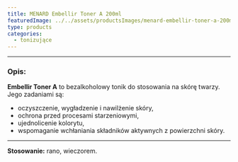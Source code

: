 ```yaml
---
title: MENARD Embellir Toner A 200ml
featuredImage: ../../assets/productsImages/menard-embellir-toner-a-200ml.png
type: products
categories:
  - tonizujące
---
```



<Embellir />

---

<h3>Opis:</h3>

**Embellir Toner A** to bezalkoholowy tonik do stosowania na skórę twarzy. Jego zadaniami są:

- oczyszczenie, wygładzenie i nawilżenie skóry,
- ochrona przed procesami starzeniowymi,
- ujednolicenie kolorytu,
- wspomaganie wchłaniania składników aktywnych z powierzchni skóry.

---

**Stosowanie:** rano, wieczorem.
